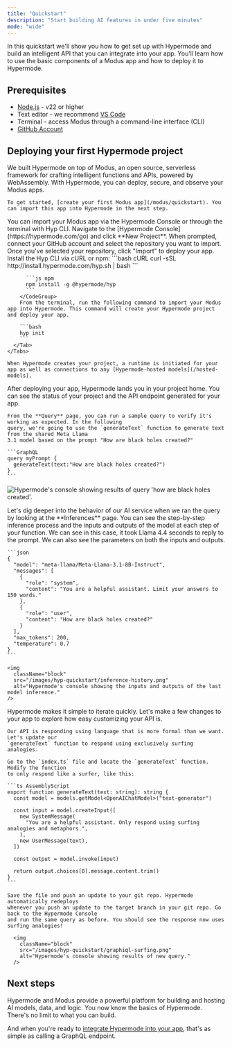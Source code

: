 ```yaml
---
title: "Quickstart"
description: "Start building AI features in under five minutes"
mode: "wide"
---
```


In this quickstart we'll show you how to get set up with Hypermode and build an intelligent API that
you can integrate into your app. You'll learn how to use the basic components of a Modus app and how
to deploy it to Hypermode.

## Prerequisites

- [Node.js](https://nodejs.org/en/download/package-manager) - v22 or higher
- Text editor - we recommend [VS Code](https://code.visualstudio.com/)
- Terminal - access Modus through a command-line interface (CLI)
- [GitHub Account](https://github.com/join)

## Deploying your first Hypermode project

<Steps>
  <Step title="Create Modus app">
    We built Hypermode on top of Modus, an open source, serverless framework for crafting
    intelligent functions and APIs, powered by WebAssembly. With Hypermode, you can deploy,
    secure, and observe your Modus apps.

    To get started, [create your first Modus app](/modus/quickstart). You can import this app into Hypermode in the next step.

  </Step>
  <Step title="Import Modus app">
    You can import your Modus app via the Hypermode Console or through the terminal with Hyp CLI.
    <Tabs>
      <Tab title="Hypermode Console">
        Navigate to the [Hypermode Console](https://hypermode.com/go) and click **New Project**.
        When prompted, connect your GitHub account and select the repository you want to import.
        Once you've selected your repository, click "Import" to deploy your app.
      </Tab>
      <Tab title="Hyp CLI">
        Install the Hyp CLI via cURL or npm:
        <CodeGroup>
          ```bash cURL
          curl -sSL http://install.hypermode.com/hyp.sh | bash
          ```

          ```js npm
          npm install -g @hypermode/hyp
          ```
        </CodeGroup>
        From the terminal, run the following command to import your Modus app into Hypermode. This command will create your Hypermode project and deploy your app.

        ```bash
        hyp init
        ```
      </Tab>
    </Tabs>

    When Hypermode creates your project, a runtime is initiated for your app as well as connections to any [Hypermode-hosted models](/hosted-models).

  </Step>
  <Step title="Explore API endpoint">
    After deploying your app, Hypermode lands you in your project home. You can see the status of your project
    and the API endpoint generated for your app.

    From the **Query** page, you can run a sample query to verify it's working as expected. In the following
    query, we're going to use the `generateText` function to generate text from the shared Meta Llama
    3.1 model based on the prompt "How are black holes created?"

    ```GraphQL
    query myPrompt {
      generateText(text:"How are black holes created?")
    }
    ```

<img
  className="block"
  src="/images/hyp-quickstart/graphiql-blackhole.png"
  alt="Hypermode's console showing results of query 'how are black holes created'."
/>

  </Step>
  <Step title="Observe function execution">
    Let's dig deeper into the behavior of our AI service when we ran the query by looking at the
    **Inferences** page. You can see the step-by-step inference process and the inputs and outputs of the
    model at each step of your function. We can see in this case, it took Llama 4.4 seconds to reply to the prompt. We
    can also see the parameters on both the inputs and outputs.

    ```json
    {
      "model": "meta-llama/Meta-Llama-3.1-8B-Instruct",
      "messages": [
        {
          "role": "system",
          "content": "You are a helpful assistant. Limit your answers to 150 words."
        },
        {
          "role": "user",
          "content": "How are black holes created?"
        }
      ],
      "max_tokens": 200,
      "temperature": 0.7
    }
    ```

    <img
      className="block"
      src="/images/hyp-quickstart/inference-history.png"
      alt="Hypermode's console showing the inputs and outputs of the last model inference."
    />

  </Step>
  <Step title="Customize your function">
    Hypermode makes it simple to iterate quickly. Let's make a few changes to your app
    to explore how easy customizing your API is.

    Our API is responding using language that is more formal than we want. Let's update our
    `generateText` function to respond using exclusively surfing analogies.

    Go to the `index.ts` file and locate the `generateText` function. Modify the function
    to only respond like a surfer, like this:

    ```ts AssemblyScript
    export function generateText(text: string): string {
      const model = models.getModel<OpenAIChatModel>("text-generator")

      const input = model.createInput([
        new SystemMessage(
          "You are a helpful assistant. Only respond using surfing analogies and metaphors.",
        ),
        new UserMessage(text),
      ])

      const output = model.invoke(input)

      return output.choices[0].message.content.trim()
    }
    ```

    Save the file and push an update to your git repo. Hypermode automatically redeploys
    whenever you push an update to the target branch in your git repo. Go back to the Hypermode Console
    and run the same query as before. You should see the response now uses surfing analogies!

      <img
        className="block"
        src="/images/hyp-quickstart/graphiql-surfing.png"
        alt="Hypermode's console showing results of new query."
      />

  </Step>
</Steps>

## Next steps

Hypermode and Modus provide a powerful platform for building and hosting AI models, data, and logic.
You now know the basics of Hypermode. There's no limit to what you can build.

And when you're ready to [integrate Hypermode into your app](/integrate-api), that's as simple as
calling a GraphQL endpoint.
